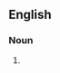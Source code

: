 ==English==

===Noun===
{{en-noun|head=[[Lochaber]] [[axe]]}}

# {{alternative spelling of|Lochaber ax|lang=en}}